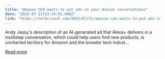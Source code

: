 ```yaml
---
title: "Amazon CEO wants to put ads in your Alexa+ conversations"
date: "2025-07-31T23:34:53.000Z"
link: "https://techcrunch.com/2025/07/31/amazon-ceo-wants-to-put-ads-in-your-alexa-conversations/"
---
```


Andy Jassy's description of an AI-generated ad that Alexa+ delivers in a multistep conversation, which could help users find new products, is uncharted territory for Amazon and the broader tech indust...

[Read more](https://techcrunch.com/2025/07/31/amazon-ceo-wants-to-put-ads-in-your-alexa-conversations/)
